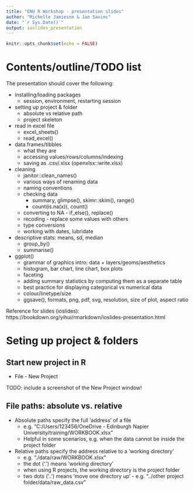 ```yaml
---
title: "ENU R Workshop - presentation slides"
author: "Michelle Jamieson & Jan Savinc"
date: "`r Sys.Date()`"
output: ioslides_presentation
---
```


```r
knitr::opts_chunk$set(echo = FALSE)
```

# Contents/outline/TODO list

The presentation should cover the following:

- installing/loading packages
	- session, environment, restarting session
- setting up project & folder
	- absolute vs relative path
	- project skeleton
- read in excel file
	- excel_sheets()
	- read_excel()
- data.frames/tibbles
	- what they are
	- accessing values/rows/columns/indexing
	- saving as .csv/.xlsx (openxlsx::write.xlsx)
- cleaning
	- janitor::clean_names()
	- various ways of renaming data
	- naming conventions
	- checking data
		- summary, glimpse(), skimr::skim(), range()
		- count(is.na(x)), count()
	- converting to NA - if_else(), replace()
	- recoding - replace some values with others
	- type conversions
	- working with dates, lubridate
- descriptive stats: means, sd, median
	- group_by()
	- summarise()
- ggplot()
	- grammar of graphics intro: data + layers/geoms/aesthetics
	- histogram, bar chart, line chart, box plots
	- faceting
	- adding summary statistics by computing them as a separate table
	- best practice for displaying categorical vs numerical data
	- colour/linetype/size
	- ggsave(), formats, png, pdf, svg, resolution, size of plot, aspect ratio
	

Reference for slides (ioslides): https://bookdown.org/yihui/rmarkdown/ioslides-presentation.html

# Seting up project & folders

## Start new project in R

- File - New Project

TODO: include a screenshot of the New Project window!

## File paths: absolute vs. relative

- Absolute paths specify the full 'address' of a file
  - e.g. "C:/Users/123456/OneDrive - Edinburgh Napier University/training/WORKBOOK.xlsx"
  - Helpful in some scenarios, e.g. when the data cannot be inside the project folder
- Relative paths specify the address relative to a 'working directory'
  - e.g. "./data/raw/WORKBOOK.xlsx"
  - the dot ('.') means 'working directory'
  - when using R projects, the working directory is the project folder
  - two dots ('..') means 'move one directory up' - e.g. "../other project folder/data/raw_data.csv"